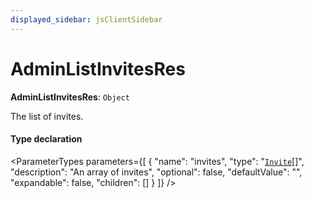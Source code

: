 ```yaml
---
displayed_sidebar: jsClientSidebar
---
```



# AdminListInvitesRes

 **AdminListInvitesRes**: `Object`

The list of invites.

#### Type declaration

<ParameterTypes parameters={[
  {
    "name": "invites",
    "type": "[`Invite`](../classes/internal.Invite.mdx)[]",
    "description": "An array of invites",
    "optional": false,
    "defaultValue": "",
    "expandable": false,
    "children": []
  }
]} />
